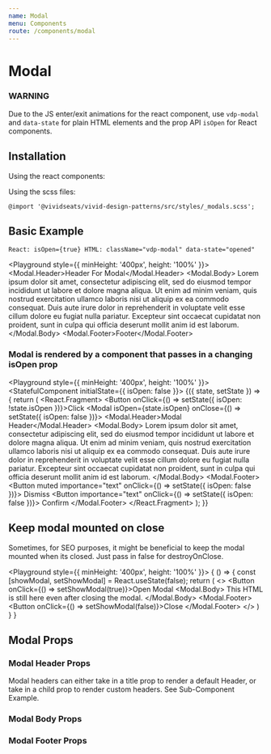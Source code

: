 ```yaml
---
name: Modal
menu: Components
route: /components/modal
---
```




# Modal

### WARNING

Due to the JS enter/exit animations for the react component, use `vdp-modal` and `data-state` for plain HTML elements and the prop API `isOpen` for React components.

## Installation

Using the react components:


Using the scss files:

    @import '@vividseats/vivid-design-patterns/src/styles/_modals.scss';

## Basic Example

`React: isOpen={true} HTML: className="vdp-modal" data-state="opened"`

<Playground style={{ minHeight: '400px', height: '100%' }}>
    <Modal isOpen>
        <Modal.Header>Header For Modal</Modal.Header>
        <Modal.Body>
            Lorem ipsum dolor sit amet, consectetur adipiscing elit, sed do eiusmod tempor incididunt ut labore et dolore magna aliqua. Ut
            enim ad minim veniam, quis nostrud exercitation ullamco laboris nisi ut aliquip ex ea commodo consequat. Duis aute irure dolor
            in reprehenderit in voluptate velit esse cillum dolore eu fugiat nulla pariatur. Excepteur sint occaecat cupidatat non proident,
            sunt in culpa qui officia deserunt mollit anim id est laborum.
        </Modal.Body>
        <Modal.Footer>Footer</Modal.Footer>
    </Modal>
</Playground>

### Modal is rendered by a component that passes in a changing isOpen prop

<Playground style={{ minHeight: '400px', height: '100%' }}>
    <StatefulComponent initialState={{ isOpen: false }}>
        {({ state, setState }) => {
            return (
                <React.Fragment>
                    <Button onClick={() => setState({ isOpen: !state.isOpen })}>Click</Button>
                    <Modal isOpen={state.isOpen} onClose={() => setState({ isOpen: false })}>
                        <Modal.Header>Modal Header</Modal.Header>
                        <Modal.Body>
                            <BodyText importance={2}>
                                Lorem ipsum dolor sit amet, consectetur adipiscing elit, sed do eiusmod tempor incididunt ut labore et
                                dolore magna aliqua. Ut enim ad minim veniam, quis nostrud exercitation ullamco laboris nisi ut aliquip ex
                                ea commodo consequat. Duis aute irure dolor in reprehenderit in voluptate velit esse cillum dolore eu fugiat
                                nulla pariatur. Excepteur sint occaecat cupidatat non proident, sunt in culpa qui officia deserunt mollit
                                anim id est laborum.
                            </BodyText>
                        </Modal.Body>
                        <Modal.Footer>
                            <Button muted importance="text" onClick={() => setState({ isOpen: false })}>
                                Dismiss
                            </Button>
                            <Button importance="text" onClick={() => setState({ isOpen: false })}>
                                Confirm
                            </Button>
                        </Modal.Footer>
                    </Modal>
                </React.Fragment>
            );
        }}
    </StatefulComponent>
</Playground>

## Keep modal mounted on close
Sometimes, for SEO purposes, it might be beneficial to keep the modal mounted when its closed. Just pass in false for destroyOnClose.

<Playground style={{ minHeight: '400px', height: '100%' }}>
    {
        () => {
            const [showModal, setShowModal] = React.useState(false);
            return (
                <>
                    <Button onClick={() => setShowModal(true)}>Open Modal</Button>
                    <Modal destroyOnClose={false} isOpen={showModal}>
                        <Modal.Body>
                            This HTML is still here even after closing the modal.
                        </Modal.Body>
                        <Modal.Footer>
                            <Button onClick={() => setShowModal(false)}>Close</Button>
                        </Modal.Footer>
                    </Modal>
                </>
            )
        }
    }
</Playground>


## Modal Props

<Props of={Modal} />

### Modal Header Props

Modal headers can either take in a title prop to render a default Header, or take in a child prop to render custom headers. See Sub-Component Example.

<Props of={Modal.Header} />

### Modal Body Props

<Props of={Modal.Body} />

### Modal Footer Props

<Props of={Modal.Footer} />
